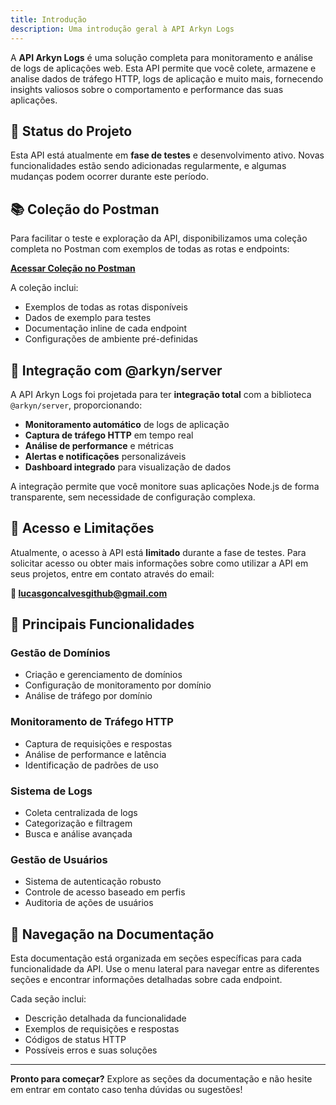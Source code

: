 ```yaml
---
title: Introdução
description: Uma introdução geral à API Arkyn Logs
---
```


A **API Arkyn Logs** é uma solução completa para monitoramento e análise de logs de aplicações web. Esta API permite que você colete, armazene e analise dados de tráfego HTTP, logs de aplicação e muito mais, fornecendo insights valiosos sobre o comportamento e performance das suas aplicações.

## 🚧 Status do Projeto

Esta API está atualmente em **fase de testes** e desenvolvimento ativo. Novas funcionalidades estão sendo adicionadas regularmente, e algumas mudanças podem ocorrer durante este período.

## 📚 Coleção do Postman

Para facilitar o teste e exploração da API, disponibilizamos uma coleção completa no Postman com exemplos de todas as rotas e endpoints:

**[Acessar Coleção no Postman](https://www.postman.com/sancton-dev-team/workspace/arkyn-logs-api)**

A coleção inclui:

- Exemplos de todas as rotas disponíveis
- Dados de exemplo para testes
- Documentação inline de cada endpoint
- Configurações de ambiente pré-definidas

## 🔗 Integração com @arkyn/server

A API Arkyn Logs foi projetada para ter **integração total** com a biblioteca `@arkyn/server`, proporcionando:

- **Monitoramento automático** de logs de aplicação
- **Captura de tráfego HTTP** em tempo real
- **Análise de performance** e métricas
- **Alertas e notificações** personalizáveis
- **Dashboard integrado** para visualização de dados

A integração permite que você monitore suas aplicações Node.js de forma transparente, sem necessidade de configuração complexa.

## 👥 Acesso e Limitações

Atualmente, o acesso à API está **limitado** durante a fase de testes. Para solicitar acesso ou obter mais informações sobre como utilizar a API em seus projetos, entre em contato através do email:

**📧 [lucasgoncalvesgithub@gmail.com](mailto:lucasgoncalvesgithub@gmail.com)**

## 🚀 Principais Funcionalidades

### Gestão de Domínios

- Criação e gerenciamento de domínios
- Configuração de monitoramento por domínio
- Análise de tráfego por domínio

### Monitoramento de Tráfego HTTP

- Captura de requisições e respostas
- Análise de performance e latência
- Identificação de padrões de uso

### Sistema de Logs

- Coleta centralizada de logs
- Categorização e filtragem
- Busca e análise avançada

### Gestão de Usuários

- Sistema de autenticação robusto
- Controle de acesso baseado em perfis
- Auditoria de ações de usuários

## 📖 Navegação na Documentação

Esta documentação está organizada em seções específicas para cada funcionalidade da API. Use o menu lateral para navegar entre as diferentes seções e encontrar informações detalhadas sobre cada endpoint.

Cada seção inclui:

- Descrição detalhada da funcionalidade
- Exemplos de requisições e respostas
- Códigos de status HTTP
- Possíveis erros e suas soluções

---

**Pronto para começar?** Explore as seções da documentação e não hesite em entrar em contato caso tenha dúvidas ou sugestões!
